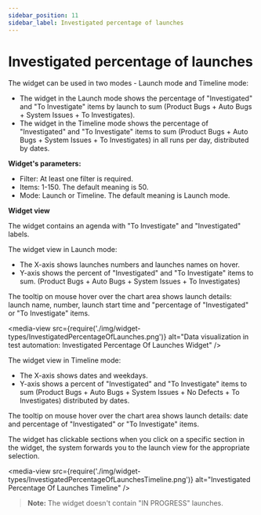 ```yaml
---
sidebar_position: 11
sidebar_label: Investigated percentage of launches
---
```


# Investigated percentage of launches

The widget can be used in two modes - Launch mode and Timeline mode:

- The widget in the Launch mode shows the percentage of "Investigated" and "To Investigate" items by launch to sum (Product Bugs + Auto Bugs + System Issues + To Investigates).
- The widget in the Timeline mode shows the percentage of "Investigated" and "To Investigate" items to sum (Product Bugs + Auto Bugs + System Issues + To Investigates) in all runs per day, distributed by dates.

**Widget's parameters:**

- Filter: At least one filter is required.
- Items: 1-150. The default meaning is 50.
- Mode: Launch or Timeline. The default meaning is Launch mode.

**Widget view**

The widget contains an agenda with "To Investigate" and "Investigated" labels.

The widget view in Launch mode:

- The X-axis shows launches numbers and launches names on hover.
- Y-axis shows the percent of "Investigated" and "To Investigate" items to sum. (Product Bugs + Auto Bugs + System Issues + To Investigates)

The tooltip on mouse hover over the chart area shows launch details: launch name, number, launch start time and "percentage of "Investigated" or "To Investigate" items.

<media-view src={require('./img/widget-types/InvestigatedPercentageOfLaunches.png')} alt="Data visualization in test automation: Investigated Percentage Of Launches Widget" />

The widget view in Timeline mode:

- The X-axis shows dates and weekdays.
- Y-axis shows a percent of "Investigated" and "To Investigate" items to sum (Product Bugs + Auto Bugs + System Issues + No Defects + To Investigates) distributed by dates.

The tooltip on mouse hover over the chart area shows launch details: date and percentage of "Investigated" or "To Investigate" items.

The widget has clickable sections when you click on a specific section in the widget, the system forwards you to the launch view for the appropriate selection.

<media-view src={require('./img/widget-types/InvestigatedPercentageOfLaunchesTimeline.png')} alt="Investigated Percentage Of Launches Timeline" />

>**Note:**
The widget doesn't contain "IN PROGRESS" launches.
